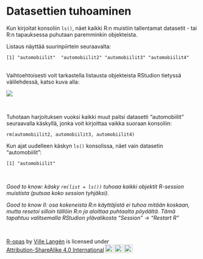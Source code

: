 # Datasettien tuhoaminen

Kun kirjoitat konsoliin ``` ls() ```, näet kaikki R:n muistiin tallentamat datasetit - tai R:n tapauksessa puhutaan paremminkin objekteista.

Listaus näyttää suurinpiirtein seuraavalta:

```
[1] "automobiilit"  "automobiilit2" "automobiilit3" "automobiilit4"
```

<br>
Vaihtoehtoisesti voit tarkastella listausta objekteista RStudion tietyssä välilehdessä, katso kuva alla:

![](images/global_environment.png)

<br>


Tuhotaan harjoituksen vuoksi kaikki muut paitsi datasetti "automobiilit" seuraavalla käskyllä, jonka voit kirjoittaa vaikka suoraan konsoliin:

``` rm(automobiilit2, automobiilit3, automobiilit4) ```

Kun ajat uudelleen käskyn ``` ls() ``` konsolissa, näet vain datasetin "automobiilit":

``` 
[1] "automobiilit"
``` 

<br>

*Good to know: käsky ``` rm(list = ls()) ``` tuhoaa kaikki objektit R-session muistista (putsaa koko session tyhjäksi).*

*Good to know II: osa kokeneista R:n käyttäjistä ei tuhoa mitään koskaan, mutta resetoi silloin tällöin R:n ja aloittaa puhtaalta pöydältä. Tämä tapahtuu valitsemalla RStudion ylävalikosta "Session" -> "Restart R"*

<br>
<p xmlns:cc="http://creativecommons.org/ns#" xmlns:dct="http://purl.org/dc/terms/"><a property="dct:title" rel="cc:attributionURL" href="https://vldesign.kapsi.fi/r/">R-opas</a> by <a rel="cc:attributionURL dct:creator" property="cc:attributionName" href="http://www.linkedin.com/in/ville-langen">Ville Langén</a> is licensed under <a href="http://creativecommons.org/licenses/by-sa/4.0/?ref=chooser-v1" target="_blank" rel="license noopener noreferrer" style="display:inline-block;">Attribution-ShareAlike 4.0 International<img style="height:22px!important;margin-left:3px;vertical-align:text-bottom;" src="https://mirrors.creativecommons.org/presskit/icons/cc.svg?ref=chooser-v1"><img style="height:22px!important;margin-left:3px;vertical-align:text-bottom;" src="https://mirrors.creativecommons.org/presskit/icons/by.svg?ref=chooser-v1"><img style="height:22px!important;margin-left:3px;vertical-align:text-bottom;" src="https://mirrors.creativecommons.org/presskit/icons/sa.svg?ref=chooser-v1"></a></p>
